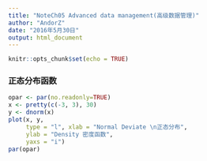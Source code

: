 ```yaml
---
title: "NoteCh05 Advanced data management(高级数据管理)"
author: "AndorZ"
date: "2016年5月30日"
output: html_document
---
```


```r
knitr::opts_chunk$set(echo = TRUE)
```

### 正态分布函数  
```r
opar <- par(no.readonly=TRUE)
x <- pretty(c(-3, 3), 30)
y <- dnorm(x)
plot(x, y,
     type = "l", xlab = "Normal Deviate \n正态分布",
     ylab = "Density 密度函数",
     yaxs = "i")
par(opar)
```


